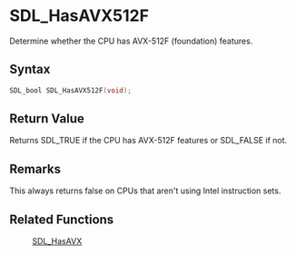 = SDL_HasAVX512F =

Determine whether the CPU has AVX-512F (foundation) features.

== Syntax ==

<syntaxhighlight lang='c'>
SDL_bool SDL_HasAVX512F(void);
</syntaxhighlight>

== Return Value ==

Returns SDL_TRUE if the CPU has AVX-512F features or SDL_FALSE if not.



== Remarks ==

This always returns false on CPUs that aren't using Intel instruction
sets.

== Related Functions ==

:[[SDL_HasAVX]]



